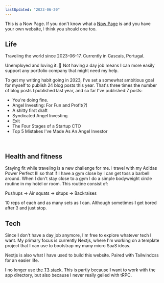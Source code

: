 ```yaml
---
lastUpdated: "2023-06-20"
---
```


This is a Now Page. If you don't know what a [Now Page](https://nownownow.com/about) is and you have your own website, I think you should one too.

## Life
Traveling the world since 2023-06-17. Currently in Cascais, Portugal.

Unemployed and loving it. 🥰 Not having a day job means I can more easily support any <Link href="/portfolio">portfolio company</Link> that might need my help.

To get my writing habit going in 2023, I've set a somewhat ambitious goal for myself to publish 24 blog posts this year. That's three times the number of blog posts I published last year, and so far I've published 7 posts:

* <Link href="/blog/youre_doing_fine">You're doing fine</Link>.
* <Link href="/blog/angel_investing_for_fun_and_profit">Angel Investing: For Fun and Profit(?)</Link>
* <Link href="/blog/a_shitty_first_draft">A shitty first draft</Link>
* <Link href="/blog/syndicated_angel_investing">Syndicated Angel Investing</Link>
* <Link href="/blog/exit">Exit</Link>
* <Link href="/blog/the_four_stages_of_a_startup_cto">The Four Stages of a Startup CTO</Link>
* <Link href="/blog/top_five_mistakes_as_an_angel_investor">Top 5 Mistakes I've Made As An Angel Investor</Link>

<br/>

## Health and fitness

Staying fit while traveling is a new challenge for me. I travel with my Adidas Power Perfect III so that if I have a gym close by I can get toss a barbell around. When I don't stay close to a gym I do a simple bodyweight circle routine in my hotel or room. This routine consist of:

Pushups -> Air squats -> situps -> Backraises

10 reps of each and as many sets as I can. Although sometimes I get bored after 3 and just stop.

## Tech

Since I don't have a day job anymore, I'm free to explore whatever tech I want. My primary focus is currently Nextjs, where I'm working on a template project that I can use to bootstrap my many micro SaaS ideas. 

Nextjs is also what I have used to build this website. Paired with Tailwindcss for an easier life.

I no longer use [the T3 stack](https://create.t3.gg/). This is partly because I want to work with the app directory, but also because I never really gelled with tRPC. 
